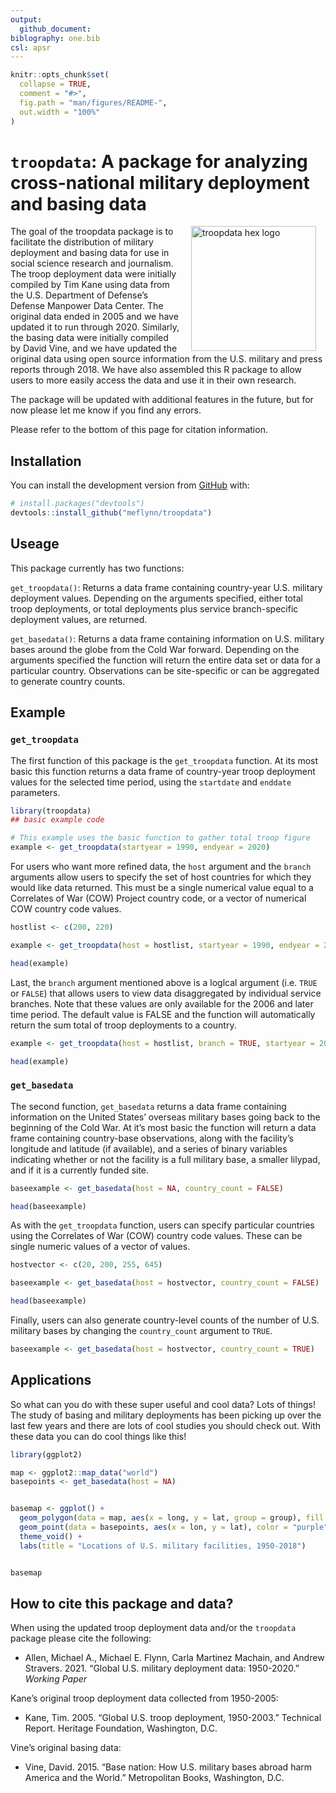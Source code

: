 ```yaml
---
output: 
  github_document:
biblography: one.bib
csl: apsr
---
```


<!-- README.md is generated from README.Rmd. Please edit that file -->

```r
knitr::opts_chunk$set(
  collapse = TRUE,
  comment = "#>",
  fig.path = "man/figures/README-",
  out.width = "100%"
)
```

# `troopdata`: A package for analyzing cross-national military deployment and basing data

<!-- badges: start -->
<!-- badges: end -->

<img src="man/figures/logo.png" alt="troopdata hex logo" align="right" width="200" style="padding: 0 15px; float: right;"/>


The goal of the troopdata package is to facilitate the distribution of military deployment and basing data for use in social science research and journalism. The troop deployment data were initially compiled by Tim Kane using data from the U.S. Department of Defense's Defense Manpower Data Center. The original data ended in 2005 and we have updated it to run through 2020. Similarly, the basing data were initially compiled by David Vine, and we have updated the original data using open source information from the U.S. military and press reports through 2018. We have also assembled this R package to allow users to more easily access the data and use it in their own research.

The package will be updated with additional features in the future, but for now please let me know if you find any errors.

Please refer to the bottom of this page for citation information.



## Installation

You can install the development version from [GitHub](https://github.com/) with:

``` r
# install.packages("devtools")
devtools::install_github("meflynn/troopdata")
```



## Useage

This package currently has two functions:

`get_troopdata()`: Returns a data frame containing country-year U.S. military deployment values. Depending on the arguments specified, either total troop deployments, or total deployments plus service branch-specific deployment values, are returned.

`get_basedata()`: Returns a data frame containing information on U.S. military bases around the globe from the Cold War forward. Depending on the arguments specified the function will return the entire data set or data for a particular country. Observations can be site-specific or can be aggregated to generate country counts.


## Example

### `get_troopdata`

The first function of this package is the `get_troopdata` function. At its most basic this function returns a data frame of country-year troop deployment values for the selected time period, using the `startdate` and `enddate` parameters.

```r
library(troopdata)
## basic example code

# This example uses the basic function to gather total troop figure
example <- get_troopdata(startyear = 1990, endyear = 2020)

```


For users who want more refined data, the `host` argument and the `branch` arguments allow users to specify the set of host countries for which they would like data returned. This must be a single numerical value equal to a Correlates of War (COW) Project country code, or a vector of numerical COW country code values.

```r

hostlist <- c(200, 220)

example <- get_troopdata(host = hostlist, startyear = 1990, endyear = 2020)

head(example)

```

Last, the `branch` argument mentioned above is a loglcal argument (i.e. `TRUE` or `FALSE`) that allows users to view data disaggregated by individual service branches. Note that these values are only available for the 2006 and later time period. The default value is FALSE and the function will automatically return the sum total of troop deployments to a country. 

```r

example <- get_troopdata(host = hostlist, branch = TRUE, startyear = 2006, endyear = 2020)

head(example)

```

### `get_basedata`

The second function, `get_basedata` returns a data frame containing information on the United States' overseas military bases going back to the beginning of the Cold War. At it's most basic the function will return a data frame containing country-base observations, along with the facility's longitude and latitude (if available), and a series of binary variables indicating whether or not the facility is a full military base, a smaller lilypad, and if it is a currently funded site. 

```r

baseexample <- get_basedata(host = NA, country_count = FALSE)

head(baseexample)

```

As with the `get_troopdata` function, users can specify particular countries using the Correlates of War (COW) country code values. These can be single numeric values of a vector of values.

```r

hostvector <- c(20, 200, 255, 645)

baseexample <- get_basedata(host = hostvector, country_count = FALSE)

head(baseexample)

```

Finally, users can also generate country-level counts of the number of U.S. military bases by changing the `country_count` argument to `TRUE`. 

```r

baseexample <- get_basedata(host = hostvector, country_count = TRUE)

```



## Applications

So what can you do with these super useful and cool data? Lots of things! The study of basing and military deployments has been picking up over the last few years and there are lots of cool studies you should check out. With these data you can do cool things like this!

```r

library(ggplot2)

map <- ggplot2::map_data("world")
basepoints <- get_basedata(host = NA)


basemap <- ggplot() +
  geom_polygon(data = map, aes(x = long, y = lat, group = group), fill = "gray80", color = "white", size = 0.1) +
  geom_point(data = basepoints, aes(x = lon, y = lat), color = "purple", alpha = 0.8) +
  theme_void() +
  labs(title = "Locations of U.S. military facilities, 1950-2018")


basemap

```



## How to cite this package and data?

When using the updated troop deployment data and/or the `troopdata` package please cite the following:

- Allen, Michael A., Michael E. Flynn, Carla Martinez Machain, and Andrew Stravers. 2021. "Global U.S. military deployment data: 1950-2020." *Working Paper*

Kane's original troop deployment data collected from 1950-2005:

- Kane, Tim. 2005. "Global U.S. troop deployment, 1950-2003." Technical Report. Heritage Foundation, Washington, D.C.

Vine's original basing data:

- Vine, David. 2015. "Base nation: How U.S. military bases abroad harm America and the World." Metropolitan Books, Washington, D.C.


